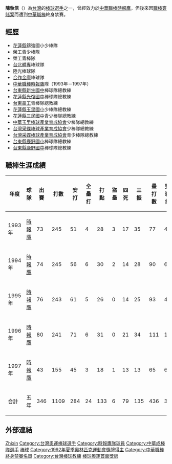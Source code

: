 {{Infobox CPBL player|
bgcolor1=black|
bgcolor2=black|
textcolor1=white|
textcolor2=white|
name=陳執信|
image=|
width=250|
position=捕手|
team=時報鷹|
number=20|
bats=右|
throws=右|
debutdate=3月12日|
debutyear=1993年|
debutteam=時報鷹|
statyear=2008年|
stat1label=[[打擊率|打擊率]]|
stat1value=0.256|
stat2label=[[全壘打|全壘打]]|
stat2value=24|
stat3label=[[打點|打點]]|
stat3value=133|
formerteams=<nowiki></nowiki>
*[[時報鷹|時報鷹]] （1993年－1997年）
}}
{{MedalTop}}
{{MedalSport | 男子[[棒球|棒球]]}}
{{MedalSilver| [[1992年夏季奧林匹克運動會|1992年巴塞隆納]] | [[1992年夏季奧林匹克運動會棒球比賽|隊際]]}}
{{MedalBottom}}
'''陳執信'''（{{bd|1962年|5月16日||}}）為[[台灣|台灣]]的[[棒球|棒球]][[選手|選手]]之一，曾經效力於[[中華職棒|中華職棒]][[時報鷹|時報鷹]]，但後來因[[職棒簽賭案|職棒簽賭案]]而遭到[[中華職棒|中華職棒]]終身禁賽。

==經歷==
*[[花蓮縣|花蓮縣]]鑄強國小少棒隊 
*榮工青少棒隊 
*榮工青棒隊 
*[[台北體專|台北體專]]棒球隊 
*陸光棒球隊 
*[[合作金庫|合作金庫]]棒球隊 
*[[中華職棒|中華職棒]][[時報鷹|時報鷹]]隊（1993年－1997年）
*[[台東縣新生國中|台東縣新生國中]]棒球隊總教練
*[[花蓮縣光復國中|花蓮縣光復國中]]棒球隊總教練
*[[台東農工|台東農工]]青棒隊總教練
*[[花蓮縣玉里國小|花蓮縣玉里國小]]少棒隊總教練
*[[花蓮縣三民國中|花蓮縣三民國中]]青少棒隊總教練
*[[中華玉里棒球產業育成協會|中華玉里棒球產業育成協會]]少棒隊總教練
*[[台灣采蝶棒球產業育成協會|台灣采蝶棒球產業育成協會]]少棒隊總教練
*[[台灣采蝶棒球產業育成協會|台灣采蝶棒球產業育成協會]]青少棒隊總教練
*[[台東縣鹿野國小|台東縣鹿野國小]]棒球隊總教練
*[[台東縣鹿野國中|台東縣鹿野國中]]棒球隊總教練

==職棒生涯成績==
{|border=1 width="800px"
|- align=middle 
!年度!!球隊!!出賽!!打數!!安打!!全壘打!!打點!!盜壘!!四死!!三振!!壘打數!!雙殺打!!打擊率
|- align="center"
|1993年||[[時報鷹|時報鷹]]||73||245||51||4||28||3||17||35||77||4||0.227
|- align="center"
|1994年||[[時報鷹|時報鷹]]||74||245||56||6||30||2||14||28||90||6||0.229
|- align="center"
|1995年||[[時報鷹|時報鷹]]||76||243||61||5||26||0||14||25||93||4||0.251
|- align="center"
|1996年||[[時報鷹|時報鷹]]||80||241||71||6||31||0||21||34||111||10||0.295
|- align="center"
|1997年||[[時報鷹|時報鷹]]||43||155||45||3||18||1||13||13||65||6||0.290
|- align=middle style="color:black; background-color:yellow"
!合計!!五年!!346!!1109!!284!!24!!133!!6!!79!!135!!436!!30!!0.256
|}

==外部連結==
{{台灣棒球維基館}}


{{1992年夏季奧運棒球比賽中華成棒代表隊}}
{{DEFAULTSORT:Chen Chi-Hsin}}
[[Category:陳姓|Zhixin]]
[[Category:台灣奧運棒球選手|Category:台灣奧運棒球選手]]
[[Category:時報鷹隊球員|Category:時報鷹隊球員]]
[[Category:中華成棒隊選手|Category:中華成棒隊選手]]
[[Category:台灣奧林匹克運動會銀牌得主|棒球]]
[[Category:1992年夏季奧林匹克運動會獎牌得主|Category:1992年夏季奧林匹克運動會獎牌得主]]
[[Category:中華職棒終身禁賽名單|Category:中華職棒終身禁賽名單]]
[[Category:台灣棒球教練|Category:台灣棒球教練]]
[[Category:台湾体育之最|棒球奧運首面獎牌]]
{{棒球選手小作品}}